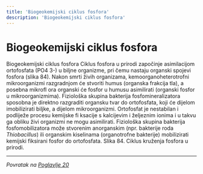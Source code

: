 ```yaml
---
title: 'Biogeokemijski ciklus fosfora'
description: 'Biogeokemijski ciklus fosfora'
---
```


# Biogeokemijski ciklus fosfora

Biogeokemijski ciklus fosfora
Ciklus fosfora u prirodi započinje asimilacijom ortofosfata (PO4
3-) u
biljne organizme, pri čemu nastaju organski spojevi fosfora (slika 84).
Nakon smrti živih organizama, kemoorganoheterotrofni mikroorganizmi
razgradnjom će stvoriti humus (organska frakcija tla), a posebna mikrofl
ora organski će fosfor u humusu asimilirati (organski fosfor u mikroorganizmima).
Fiziološka skupina bakterija fosfomineralizatora sposobna
je direktno razgraditi organsku tvar do ortofosfata, koji će dijelom
imobilizirati biljke, a dijelom mikroorganizmi. Ortofosfat je nestabilan i
podliježe procesu kemijske fi ksacije s kalcijevim i željeznim ionima i u
takvu ga obliku živi organizmi ne mogu asimilirati. Fiziološka skupina
bakterija fosfomobilizatora može stvorenim anorganskim (npr. bakterije
roda *Thiobacillus*) ili organskim kiselinama (organotrofne bakterije) mobilizirati
 kemijski fiksirani fosfor do ortofosfata.
Slika 84. Ciklus kruženja fosfora u prirodi.

---

*Povratak na [Poglavlje 20](/poglavlje-20)*



